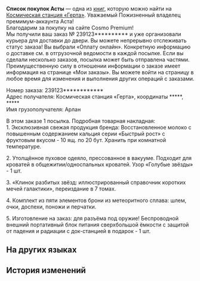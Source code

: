{{Книга Инфобокс
|id           = 083
|Название     = Список покупок Асты
|Изображение  = Item Journal Page.png
|Мир          = Космическая станция «Герта»
|Томов        = 1
|Автор        = <!--нужно добавить-->
|Описание     = В качестве адресата в списке покупок Асты на сайте «Лучшие товары вселенной» неожиданно всплыло имя Арлана.
|Том1         = {{tx}}
|Источник1    = {{tx|Отсутствует источник}}
|Персонажи    = 
|Фракции      = 
}}
'''Список покупок Асты''' — одна из [[Книги|книг]], которую можно найти на [[Космическая станция «Герта»]].
<!--
==Получение==
<gallery>
Книга НАЗВАНИЕ.png|НАЗВАНИЕ
Локация НАЗВАНИЕ.png|Расположение на карте. Ближайший пространственный якорь «[[НАЗВАНИЕ]]»
</gallery>
-->
Уважаемый Пожизненный владелец премимум-аккаунта Аста!<br />
Благодарим за покупку на сайте Cosmo Premium!<br />
Мы получили ваш заказ №&nbsp;239123********** и уже организовали курьера для доставки до двери. Вы можете непрерывно отслеживать статус заказа! Вы выбрали «Оплату онлайн». Конкретную информацию о доставке см. в отгрузочной ведомости в каждой посылке. Если вы сделали несколько заказов, посылка может быть отправлена частями. Преимущественную силу в отношении информации о заказе имеет информация на странице «Мои заказы». Вы можете войти на страницу в любое время для изменения и выполнения других операций с заказами.

Номер заказа: 239123************<br />
Адрес получателя: Космическая станция «Герта», координаты *****, *****<br />
Имя грузополучателя: Арлан

В этом заказе 1 посылка. Подробная товарная накладная:<br />
1. Эксклюзивная свежая продукция бренда: Восстановленное молоко с повышенным содержанием кальция серии «Быстрый рост» с фруктовым вкусом - 10 ящ. по 20 бут. Хранить при комнатной температуре.

2. Утолщённое пуховое одеяло, прессованное в вакууме. Подходит для кроватей в общежитии/односпальных кроватей. Узор «Голубые звёзды» - 1 шт.

3. «Клинок разбитых звёзд: иллюстрированный справочник коротких мечей галактики», переиздание в 7 томах.

4. Комплект из пяти элементов брони из метеоритного сплава: шлем, очки, доспехи, поножи и перчатки.

5. Изготовление на заказ: для разъёма под оружие! Беспроводной внешний портативный блок питания сверхбольшой ёмкости с защитой от падения и радиации с док-станцией в подарок - 1 шт.

==На других языках==
{{На других языках
|en   = Asta's Shopping List
|zhs  = 艾丝妲的购物清单
|zht  = 艾絲妲的購物清單
|ja   = アスターのショッピングリスト
|ko   = 아스타의 쇼핑 리스트
|es   = Pedido de Asta
|fr   = Liste des courses d'Asta
|ru   = Список покупок Асты
|th   = รายการซื้อสินค้าของ Asta
|vi   = Danh Sách Mua Sắm Của Asta
|de   = Astas Einkaufsliste
|id   = Daftar Belanja Asta
|pt   = Lista de Compras de Asta
}}

==История изменений==
{{История изменений|2.7}}